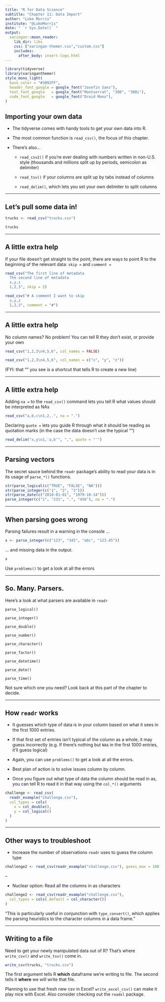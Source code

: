 ```yaml
---
title: "R for Data Science"
subtitle: "Chapter 11: Data Import"
author: "Luke Morris"
institute: "@LukeMorris"
date: " `r Sys.Date()` "
output:
  xaringan::moon_reader:
    lib_dir: libs
    css: ["xaringan-themer.css","custom.css"]
    includes:
      after_body: insert-logo.html
---
```



```r
library(tidyverse)
library(xaringanthemer)
style_mono_light(
  base_color = "#3092FF",
  header_font_google = google_font("Josefin Sans"),
  text_font_google   = google_font("Montserrat", "300", "300i"),
  code_font_google   = google_font("Droid Mono"),
)
```

## Importing your own data

- The tidyverse comes with handy tools to get your own data into R.

- The most common function is `read_csv()`, the focus of this chapter.

- There's also... 
  - `read_csv2()` if you're ever dealing with numbers written in non-U.S. style
    (thousands and millions split up by periods, semicolon as delimiter)
  
  - `read_tsv()` if your columns are split up by tabs instead of columns
  
  - `read_delim()`, which lets you set your own delimiter to split columns
  
---

## Let's pull some data in!

```r
trucks <- read_csv("trucks.csv")

trucks
```

---

## A little extra help

If your file doesn't get straight to the point, there are ways to point R to the 
beginning of the relevant data: `skip =` and `comment =`

```r
read_csv("The first line of metadata
  The second line of metadata
  x,y,z
  1,2,3", skip = 2)

read_csv("# A comment I want to skip
  x,y,z
  1,2,3", comment = "#")
```

---

## A little extra help

No column names? No problem! You can tell R they don't exist, or provide your own

```r
read_csv("1,2,3\n4,5,6", col_names = FALSE)

read_csv("1,2,3\n4,5,6", col_names = c("x", "y", "z"))
```

(FYI: that "\n" you see is a shortcut that tells R to create a new line)

---

## A little extra help

Adding `na = ` to the `read_csv()` command lets you tell R what values should
be interpreted as NAs

```r
read_csv("a,b,c\n1,2,.", na = ".")
```

Declaring `quote =` lets you guide R through what it should be reading as
quotation marks (in the case the data doesn't use the typical "")

```r
read_delim("x,y\n1,'a,b'", ",", quote = "'")
```

---

## Parsing vectors

The secret sauce behind the `readr` package's ability to read your data is in
its usage of `parse_*()` functions.

```r
str(parse_logical(c("TRUE", "FALSE", "NA")))
str(parse_integer(c("1", "2", "3")))
str(parse_date(c("2010-01-01", "1979-10-14")))
parse_integer(c("1", "231", ".", "456"), na = ".")
```

---

## When parsing goes wrong

Parsing failures result in a warning in the console ...

```r
x <- parse_integer(c("123", "345", "abc", "123.45"))
```


... and missing data in the output.

```r
x
```

Use `problems()` to get a look at all the errors

---

## So. Many. Parsers.

Here's a look at what parsers are available in `readr`

`parse_logical()`

`parse_integer()`

`parse_double()`

`parse_number()`

`parse_character()`

`parse_factor()`

`parse_datetime()`

`parse_date()`

`parse_time()`

Not sure which one you need? Look back at this part of the chapter to decide.

---

## How `readr` works

- It guesses which type of data is in your column based on what it sees in the
first 1000 entries.

- If that first set of entries isn't typical of the column as a whole, it may
guess incorrectly (e.g. If there's nothing but `NA`s in the first 1000 entries,
it'll guess logical)

- Again, you can use `problems()` to get a look at all the errors.

- Best plan of action is to solve issues column by column.

- Once you figure out what type of data the column should be read in as, you
can tell R to read it in that way using the `col_*()` arguments

```r
challenge <- read_csv(
  readr_example("challenge.csv"), 
  col_types = cols(
    x = col_double(),
    y = col_logical()
  )
)
```

---

## Other ways to troubleshoot

- Increase the number of observations `readr` uses to guess the column type

```r
challenge2 <- read_csv(readr_example("challenge.csv"), guess_max = 1001)
```

--

- Nuclear option: Read all the columns in as characters

```r
challenge2 <- read_csv(readr_example("challenge.csv"), 
  col_types = cols(.default = col_character())
)
```

"This is particularly useful in conjunction with `type_convert()`, which applies the parsing heuristics to the character columns in a data frame."

---

## Writing to a file

Need to get your newly manipulated data out of R? That's where `write_csv()`
and `write_tsv()` come in.

```r
write_csv(trucks, "trucks.csv")
```

The first argument tells R **which** dataframe we're writing to file. The second
tells it **where** we will write that file.

Planning to use that fresh new csv in Excel? `write_excel_csv()` can make it
play nice with Excel. Also consider checking out the `readxl` package.